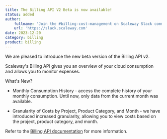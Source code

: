 ```yaml
---
title: The Billing API V2 Beta is now available!
status: added
author:
    fullname: 'Join the #billing-cost-management on Scaleway Slack community'
    url: 'https://slack.scaleway.com'
date: 2023-12-20
category: billing
product: billing
---
```



We are pleased to introduce the new beta version of the Billing API v2.

Scaleway's Billing API gives you an overview of your cloud consumption and allows you to monitor expenses.

What's New?

- Monthly Consumption History -  access the complete history of your monthly consumption. Until now, only data from the current month was available.

- Granularity of Costs by Project, Product Category, and Month - we have introduced increased granularity, allowing you to view costs based on the project, product category, and month.

Refer to the [Billing API documentation](https://www.scaleway.com/en/developers/api/billing/) for more information.

